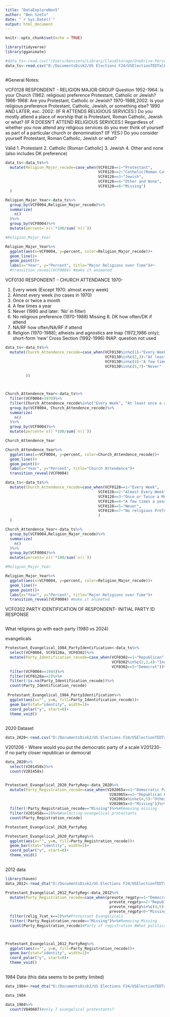 ```yaml
---
title: "DataExploreNov5"
author: "Ben Szeto"
date: "`r Sys.Date()`"
output: html_document
---
```


```r
knitr::opts_chunk$set(echo = TRUE)
```

```r

library(tidyverse)
library(gganimate)


```

```r

#data_ts<-read.csv("/Users/benszeto/Library/CloudStorage/OneDrive-Personal/Documents/US Elections/anes_timeseries_cdf_csv_20220916/anes_timeseries_cdf_csv_20220916.csv") #windows
data_ts<-read.csv("D:/DocumentsDisk2/US Elections F24/USElectionTEDTalk/anes_timeseries_cdf_csv_20220916/anes_timeseries_cdf_csv_20220916.csv")



```

#General Notes:

VCF0128 RESPONDENT - RELIGION MAJOR GROUP
Question 1952-1964: Is your Church (1962: religious) preference Protestant,
Catholic or Jewish?
1966-1968: Are you Protestant, Catholic or Jewish?
1970-1988,2002: Is your religious preference Protestant, Catholic,
Jewish, or something else?
1990 AND LATER, exc. 2002: (IF R ATTENDS RELIGIOUS SERVICES:) Do you
mostly attend a place of worship that is Protestant, Roman Catholic,
Jewish or what? (IF R DOESN’T ATTEND RELIGIOUS SERVICES:)
Regardless of whether you now attend any religious services do you
ever think of yourself as part of a particular church or
denomination? (IF YES:) Do you consider yourself Protestant, Roman
Catholic, Jewish or what?


Valid 
1. Protestant
2. Catholic [Roman Catholic]
3. Jewish
4. Other and none (also includes DK preference)

```r

data_ts<-data_ts%>%
  mutate(Religion_Major_recode=case_when(VCF0128==1~"Protestant",
                                         VCF0128==2~"Catholic(Roman Catholic)",
                                         VCF0128==3~"Jewish",
                                         VCF0128==4~"Other and None",
                                         VCF0128==0~"Missing")
  )
```

```r

Religion_Major_Year<-data_ts%>%
  group_by(VCF0004,Religion_Major_recode)%>%
  summarize(
    n()
  )%>%
  group_by(VCF0004)%>%
  mutate(percent=`n()`*100/sum(`n()`))

#Religion_Major_Year

Religion_Major_Year%>%
  ggplot(aes(x=VCF0004, y=percent, color=Religion_Major_recode))+
  geom_line()+
  geom_point()+
  labs(x="Year", y="Percent", title="Major Religions over Time")#+
  #transition_reveal(VCF0004) #make it animated
```





VCF0130 RESPONDENT - CHURCH ATTENDANCE 1970-

1. Every week (Except 1970: almost every week)
2. Almost every week (no cases in 1970)
3. Once or twice a month
4. A few times a year
5. Never (1990 and later: ‘No’ in filter)
7. No religious preference (1970-1988)
Missing 8. DK how often/DK if attend
9. NA/RF how often/NA/RF if attend
0. Religion (1970-1988); atheists and agnostics are Inap (1972,1986 only);
short-form ‘new’ Cross Section (1992-1996)
INAP. question not used

```r

data_ts<-data_ts%>%
  mutate(Church_Attendence_recode=case_when(VCF0130%in%c(1)~"Every Week",
                                            VCF0130%in%c(2,3)~"At least once a month",
                                            VCF0130%in%c(4)~"A few times a year",
                                            VCF0130%in%c(5,7)~"Never"
                                            
         ))



Church_Attendence_Year<-data_ts%>%
  filter(VCF0004>1970)%>%
  filter(Church_Attendence_recode%in%c("Every Week", "At least once a month", "A few times a year", "Never"))%>%
  group_by(VCF0004, Church_Attendence_recode)%>%
  summarize(
    n()
  )%>%
  group_by(VCF0004)%>%
  mutate(percent=`n()`*100/sum(`n()`))

Church_Attendence_Year

Church_Attendence_Year%>%
  ggplot(aes(x=VCF0004, y=percent, color=Church_Attendence_recode))+
  geom_line()+
  geom_point()+
  labs(x="Year", y="Percent", title="Church Attendence")+
  transition_reveal(VCF0004)

```


```r
data_ts<-data_ts%>%
  mutate(Church_Attendence_recode=case_when(VCF0128==1~"Every Week",
                                         VCF0128==2~"Almost Every Week",
                                         VCF0128==3~"Once or Twice a Month",
                                         VCF0128==4~"A few times a year",
                                         VCF0128==5~"Never",
                                         VCF0128==7~"No religious Preference",
                                         )
  )

```


```r

Church_Attendence_Year<-data_ts%>%
  group_by(VCF0004,Religion_Major_recode)%>%
  summarize(
    n()
  )%>%
  group_by(VCF0004)%>%
  mutate(percent=`n()`*100/sum(`n()`))

#Religion_Major_Year

Religion_Major_Year%>%
  ggplot(aes(x=VCF0004, y=percent, color=Religion_Major_recode))+
  geom_line()+
  geom_point()+
  labs(x="Year", y="Percent", title="Major Religions over Time")+
  transition_reveal(VCF0004) #make it animated
```




VCF0302 PARTY IDENTIFICATION OF RESPONDENT- INITIAL PARTY
ID RESPONSE



```r



```


What religions go with each party (1980 vs 2024)

evangelicals


```r

Protestant_Evangelical_1984_PartyIdentification<-data_ts%>%
  select(VCF0004, VCF0128a, VCF0302)%>%
  mutate(Party_Identification_recode=case_when(VCF0302==1~"Republican",
                                               VCF0302%in%c(2,3,4)~"Independent,Other,  No preference/none/neither",
                                               VCF0302==5~"Democrat"))%>%
  filter(VCF0004==1984)%>%
  filter(VCF0128a==2)%>%#
  filter(!is.na(Party_Identification_recode))%>%
  count(Party_Identification_recode)
  
 Protestant_Evangelical_1984_PartyIdentification%>%
  ggplot(aes(x="", y=n, fill=Party_Identification_recode))+
  geom_bar(stat="identity", width=1)+
  coord_polar("y", start=0)+
  theme_void()
   

```




2020 Dataset


```r
data_2020<-read.csv("D:/DocumentsDisk2/US Elections F24/USElectionTEDTalk/anes_timeseries_2020_csv_20220210/anes_timeseries_2020_csv_20220210.csv")

```


V201206 - Where would you put the democratic party of a scale
V201230- if no party closer republican or democrat

```r
data_2020%>%
  select(V201458x)%>%
  count(V201458x)


Protestant_Evangelical_2020_PartyReg<-data_2020%>%
  mutate(Party_Registration_recode=case_when(V202065x==1~"Democratic Party",
                                              V202065x==2~"Republican Party",
                                              V202065x%in%c(4,5)~"Other Party or Independent",
                                              V202065x<0~"Missing"))%>%
  filter(!Party_Registration_recode=="Missing")%>%#Removing missing
  filter(V201458x==2)%>%#selecting evangelical protestants
  count(Party_Registration_recode)

Protestant_Evangelical_2020_PartyReg

Protestant_Evangelical_2020_PartyReg%>%
  ggplot(aes(x="", y=n, fill=Party_Registration_recode))+
  geom_bar(stat="identity", width=1)+
  coord_polar("y", start=0)+
  theme_void()
  

```

2012 data
```r
library(haven)
data_2012<-read_dta("D:/DocumentsDisk2/US Elections F24/USElectionTEDTalk/anes_timeseries_2012_dta/anes_timeseries_2012.dta")

```

```r
Protestant_Evangelical_2012_PartyReg<-data_2012%>%
  mutate(Party_Registration_recode=case_when(prevote_regpty==1~"Democratic Party",
                                              prevote_regpty==2~"Republican Party",
                                              prevote_regpty%in%c(4,5)~"Other Party or Independent",
                                              prevote_regpty<0~"Missing"))%>%
  filter(relig_7cat_x==2)%>%#Protestant Evangelicals
  filter(!Party_Registration_recode=="Missing")%>%#Removing Missing
  count(Party_Registration_recode)#Party of registration #What political party are you registered with, if any?



Protestant_Evangelical_2012_PartyReg%>%
  ggplot(aes(x="", y=n, fill=Party_Registration_recode))+
  geom_bar(stat="identity", width=1)+
  coord_polar("y", start=0)+
  theme_void()
  

```



1984 Data (this data seems to be pretty limited)


```r

data_1984<-read_dta("D:/DocumentsDisk2/US Elections F24/USElectionTEDTalk/anes1984dta/NES1984.dta")

data_1984

```

```r

data_1984%>%
  count(V840687)#only 7 evangelical protestants?

```